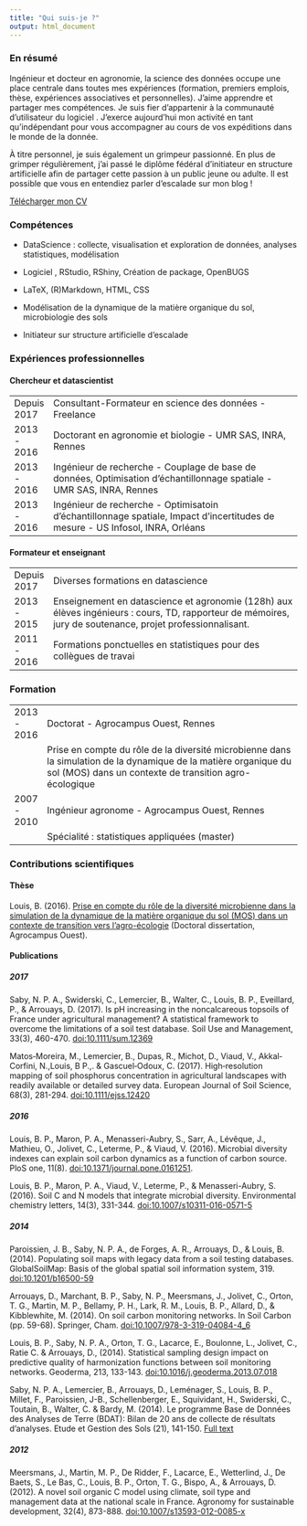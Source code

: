 ```yaml
---
title: "Qui suis-je ?"
output: html_document
---
```


<div class="service">

### En résumé

Ingénieur et docteur en agronomie, la science des données occupe une place centrale dans toutes mes expériences (formation, premiers emplois, thèse, expériences associatives et personnelles). J'aime apprendre et partager mes compétences. Je suis fier d'appartenir à la communauté d'utilisateur du logiciel <a href="https://www.r-project.org/"><i class="fab fa-r-project"></i></a>. J'exerce aujourd'hui mon activité en tant qu'indépendant pour vous accompagner au cours de vos expéditions dans le monde de la donnée.
                    
À titre personnel, je suis également un grimpeur passionné. En plus de grimper régulièrement, j'ai passé le diplôme fédéral d'initiateur en structure artificielle afin de partager cette passion à un public jeune ou adulte. Il est possible que vous en entendiez parler d'escalade sur mon blog ! 

<a href="/doc/CV_BenjaminLouis.pdf" class="btn btn-primary btn-lg">Télécharger mon CV</a>

### Compétences

+ DataScience : collecte, visualisation et exploration de données, analyses statistiques, modélisation

+ Logiciel <i class="fab fa-r-project"></i>, RStudio, RShiny, Création de package, OpenBUGS

+ LaTeX, (R)Markdown, HTML, CSS

+ Modélisation de la dynamique de la matière organique du sol, microbiologie des sols

+ Initiateur sur structure artificielle d'escalade

### Expériences professionnelles

#### Chercheur et datascientist

<div class="table">

|           |                                                                                           |
|:----------|:------------------------------------------------------------------------------------------|
|Depuis 2017|Consultant-Formateur en science des données - Freelance|
|2013 - 2016|Doctorant en agronomie et biologie - UMR SAS, INRA, Rennes|
|2013 - 2016|Ingénieur de recherche - Couplage de base de données, Optimisation d'échantillonnage spatiale - UMR SAS, INRA, Rennes|
|2013 - 2016|Ingénieur de recherche - Optimisatoin d'échantillonnage spatiale, Impact d'incertitudes de mesure - US Infosol, INRA, Orléans|

</div>

#### Formateur et enseignant

|           |                                                                                           |
|:----------|:------------------------------------------------------------------------------------------|
|Depuis 2017|Diverses formations en datascience|
|2013 - 2015|Enseignement en datascience et agronomie (128h) aux élèves ingénieurs : cours, TD, rapporteur de mémoires, jury de soutenance, projet professionnalisant.|
|2011 - 2016|Formations ponctuelles en statistiques pour des collègues de travai|

### Formation

|           |                                                                                           |
|:----------|:------------------------------------------------------------------------------------------|
|2013 - 2016|Doctorat - Agrocampus Ouest, Rennes|
|           |Prise en compte du rôle de la diversité microbienne dans la simulation de la dynamique de la matière organique du sol (MOS) dans un contexte de transition agro-écologique|
|2007 - 2010|Ingénieur agronome - Agrocampus Ouest, Rennes|
|           |Spécialité : statistiques appliquées (master)|

### Contributions scientifiques

#### Thèse

Louis, B. (2016). <a href="https://tel.archives-ouvertes.fr/tel-01538388/">Prise en compte du rôle de la diversité microbienne dans la simulation de la dynamique de la matière organique du sol (MOS) dans un contexte de transition vers l'agro-écologie</a> (Doctoral dissertation, Agrocampus Ouest).

#### Publications

##### 2017

Saby, N. P. A., Swiderski, C., Lemercier, B., Walter, C., Louis, B. P., Eveillard, P., & Arrouays, D. (2017). Is pH increasing in the noncalcareous topsoils of France under agricultural management? A statistical framework to overcome the limitations of a soil test database. Soil Use and Management, 33(3), 460-470. <a href="https://doi.org/10.1111/sum.12369">doi:10.1111/sum.12369</a>

Matos‐Moreira, M., Lemercier, B., Dupas, R., Michot, D., Viaud, V., Akkal‐Corfini, N.,Louis, B P.,. & Gascuel‐Odoux, C. (2017). High‐resolution mapping of soil phosphorus concentration in agricultural landscapes with readily available or detailed survey data. European Journal of Soil Science, 68(3), 281-294. <a href="https://doi.org/10.1111/ejss.12420">doi:10.1111/ejss.12420</a>

##### 2016 

Louis, B. P., Maron, P. A., Menasseri-Aubry, S., Sarr, A., Lévêque, J., Mathieu, O., Jolivet, C., Leterme, P., & Viaud, V. (2016). Microbial diversity indexes can explain soil carbon dynamics as a function of carbon source. PloS one, 11(8).  <a href="https://doi.org/10.1371/journal.pone.0161251">doi:10.1371/journal.pone.0161251</a>.

Louis, B. P., Maron, P. A., Viaud, V., Leterme, P., & Menasseri-Aubry, S. (2016). Soil C and N models that integrate microbial diversity. Environmental chemistry letters, 14(3), 331-344. <a href="https://doi.org/10.1007/s10311-016-0571-5">doi:10.1007/s10311-016-0571-5</a>

##### 2014 

Paroissien, J. B., Saby, N. P. A., de Forges, A. R., Arrouays, D., & Louis, B. (2014). Populating soil maps with legacy data from a soil testing databases. GlobalSoilMap: Basis of the global spatial soil information system, 319. <a href="https://doi.org/10.1201/b16500-59">doi:10.1201/b16500-59</a>

Arrouays, D., Marchant, B. P., Saby, N. P., Meersmans, J., Jolivet, C., Orton, T. G., Martin, M. P., Bellamy, P. H., Lark, R. M., Louis, B. P., Allard, D., & Kibblewhite, M. (2014). On soil carbon monitoring networks. In Soil Carbon (pp. 59-68). Springer, Cham. <a href="https://doi.org/10.1007/978-3-319-04084-4_6">doi:10.1007/978-3-319-04084-4_6</a>

Louis, B. P., Saby, N. P. A., Orton, T. G., Lacarce, E., Boulonne, L., Jolivet, C., Ratie C. & Arrouays, D., (2014). Statistical sampling design impact on predictive quality of harmonization functions between soil monitoring networks. Geoderma, 213, 133-143. <a href="https://doi.org/10.1016/j.geoderma.2013.07.018">doi:10.1016/j.geoderma.2013.07.018</a>

Saby, N. P. A., Lemercier, B., Arrouays, D., Leménager, S., Louis, B. P., Millet, F., Paroissien, J-B., Schellenberger, E., Squividant, H., Swiderski, C., Toutain, B., Walter, C. & Bardy, M. (2014). Le programme Base de Données des Analyses de Terre (BDAT): Bilan de 20 ans de collecte de résultats d’analyses. Etude et Gestion des Sols (21), 141-150. <a href="https://epic.awi.de/35367/2/Saby_EGS_21_1_2111_141_150_web.pdf">Full text</a>

##### 2012

Meersmans, J., Martin, M. P., De Ridder, F., Lacarce, E., Wetterlind, J., De Baets, S., Le Bas, C., Louis, B. P., Orton, T. G., Bispo, A., & Arrouays, D. (2012). A novel soil organic C model using climate, soil type and management data at the national scale in France. Agronomy for sustainable development, 32(4), 873-888. <a href="https://doi.org/10.1007/s13593-012-0085-x">doi:10.1007/s13593-012-0085-x</a>

</div>

